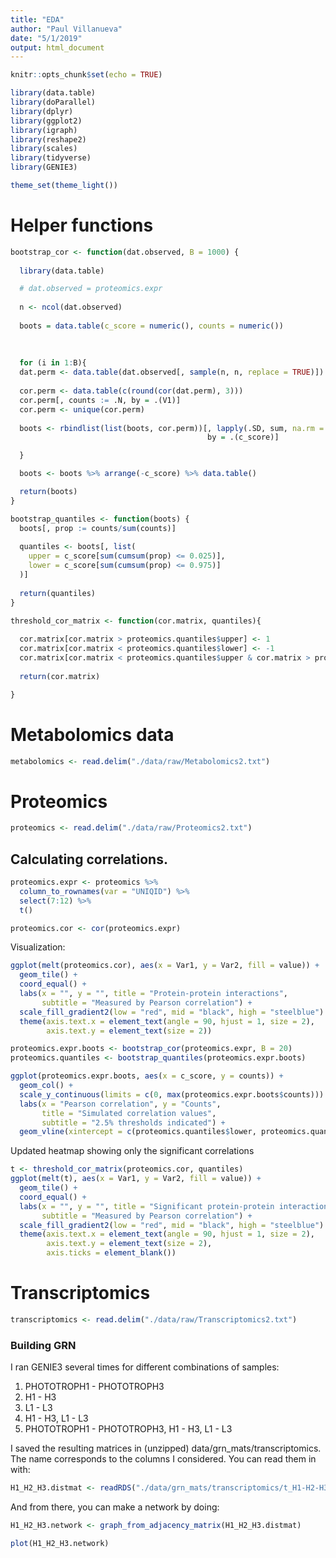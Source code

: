 ```yaml
---
title: "EDA"
author: "Paul Villanueva"
date: "5/1/2019"
output: html_document
---
```


```r
knitr::opts_chunk$set(echo = TRUE)
```

```r
library(data.table)
library(doParallel)
library(dplyr)
library(ggplot2)
library(igraph)
library(reshape2)
library(scales)
library(tidyverse)
library(GENIE3)

theme_set(theme_light())
```

# Helper functions



```r
bootstrap_cor <- function(dat.observed, B = 1000) {
  
  library(data.table)

  # dat.observed = proteomics.expr
  
  n <- ncol(dat.observed)
  
  boots = data.table(c_score = numeric(), counts = numeric())
    
    
    
  for (i in 1:B){
  dat.perm <- data.table(dat.observed[, sample(n, n, replace = TRUE)])
  
  cor.perm <- data.table(c(round(cor(dat.perm), 3)))
  cor.perm[, counts := .N, by = .(V1)]
  cor.perm <- unique(cor.perm)
  
  boots <- rbindlist(list(boots, cor.perm))[, lapply(.SD, sum, na.rm = TRUE), 
                                            by = .(c_score)]

  }

  boots <- boots %>% arrange(-c_score) %>% data.table()

  return(boots)
}
```

```r
bootstrap_quantiles <- function(boots) {
  boots[, prop := counts/sum(counts)]
  
  quantiles <- boots[, list(
    upper = c_score[sum(cumsum(prop) <= 0.025)],
    lower = c_score[sum(cumsum(prop) <= 0.975)]
  )]
  
  return(quantiles)
}
```

```r
threshold_cor_matrix <- function(cor.matrix, quantiles){
  
  cor.matrix[cor.matrix > proteomics.quantiles$upper] <- 1
  cor.matrix[cor.matrix < proteomics.quantiles$lower] <- -1
  cor.matrix[cor.matrix < proteomics.quantiles$upper & cor.matrix > proteomics.quantiles$lower] <- 0
  
  return(cor.matrix)

}
```


# Metabolomics data

```r
metabolomics <- read.delim("./data/raw/Metabolomics2.txt")
```

# Proteomics

```r
proteomics <- read.delim("./data/raw/Proteomics2.txt")
```


## Calculating correlations.

```r
proteomics.expr <- proteomics %>% 
  column_to_rownames(var = "UNIQID") %>% 
  select(7:12) %>% 
  t()
```

```r
proteomics.cor <- cor(proteomics.expr)
```

Visualization:

```r
ggplot(melt(proteomics.cor), aes(x = Var1, y = Var2, fill = value)) +
  geom_tile() +
  coord_equal() +
  labs(x = "", y = "", title = "Protein-protein interactions",
       subtitle = "Measured by Pearson correlation") + 
  scale_fill_gradient2(low = "red", mid = "black", high = "steelblue") + 
  theme(axis.text.x = element_text(angle = 90, hjust = 1, size = 2),
        axis.text.y = element_text(size = 2))
```



```r
proteomics.expr.boots <- bootstrap_cor(proteomics.expr, B = 20)
proteomics.quantiles <- bootstrap_quantiles(proteomics.expr.boots)
```



```r
ggplot(proteomics.expr.boots, aes(x = c_score, y = counts)) + 
  geom_col() + 
  scale_y_continuous(limits = c(0, max(proteomics.expr.boots$counts))) + 
  labs(x = "Pearson correlation", y = "Counts",
       title = "Simulated correlation values",
       subtitle = "2.5% thresholds indicated") +
  geom_vline(xintercept = c(proteomics.quantiles$lower, proteomics.quantiles$upper), color = "#BB0000", linetype = 'dashed')
```
 

Updated heatmap showing only the significant correlations

```r
t <- threshold_cor_matrix(proteomics.cor, quantiles)
ggplot(melt(t), aes(x = Var1, y = Var2, fill = value)) +
  geom_tile() +
  coord_equal() +
  labs(x = "", y = "", title = "Significant protein-protein interactions",
       subtitle = "Measured by Pearson correlation") + 
  scale_fill_gradient2(low = "red", mid = "black", high = "steelblue") + 
  theme(axis.text.x = element_text(angle = 90, hjust = 1, size = 2),
        axis.text.y = element_text(size = 2),
        axis.ticks = element_blank())
```



#  Transcriptomics

```r
transcriptomics <- read.delim("./data/raw/Transcriptomics2.txt")
```

### Building GRN

I ran GENIE3 several times for different combinations of samples:

1. PHOTOTROPH1 - PHOTOTROPH3
2. H1 - H3
3. L1 - L3
4. H1 - H3, L1 - L3
5. PHOTOTROPH1 - PHOTOTROPH3, H1 - H3, L1 - L3

I saved the resulting matrices in (unzipped) data/grn_mats/transcriptomics. The name corresponds to the columns I considered. You can read them in with:

```r
H1_H2_H3.distmat <- readRDS("./data/grn_mats/transcriptomics/t_H1-H2-H3.rds")
```

And from there, you can make a network by doing:

```r
H1_H2_H3.network <- graph_from_adjacency_matrix(H1_H2_H3.distmat)
```

```r
plot(H1_H2_H3.network)
```








